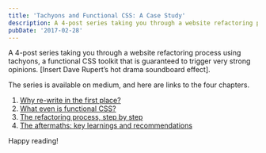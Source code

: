 ```yaml
---
title: 'Tachyons and Functional CSS: A Case Study'
description: A 4-post series taking you through a website refactoring process using tachyons, a functional CSS toolkit that is guaranteed to trigger very strong opinions [insert Dave Rupert’s hot drama soundboard effect].
pubDate: '2017-02-28'
---
```


<IntroText>

A 4-post series taking you through a website refactoring process using tachyons, a functional CSS
toolkit that is guaranteed to trigger very strong opinions. [Insert Dave Rupert’s hot drama
soundboard effect].

</IntroText>

The series is available on medium, and here are links to the four chapters.

1. [Why re-write in the first place?](https://hackernoon.com/full-re-write-with-tachyons-and-functional-css-a-case-study-part-1-635ccb5fb00b)
2. [What even is functional CSS?](https://medium.com/@simonswiss/full-re-write-in-10-days-with-tachyons-and-functional-css-a-case-study-part-2-dd60256b35b2)
3. [The refactoring process, step by step](https://medium.com/@simonswiss/full-re-write-in-10-days-with-tachyons-and-functional-css-a-case-study-part-2-426c4dda13c2)
4. [The aftermaths: key learnings and recommendations](https://medium.com/@simonswiss/full-re-write-in-10-days-with-tachyons-and-functional-css-a-case-study-part-4-b565745ca1e5)

Happy reading!
